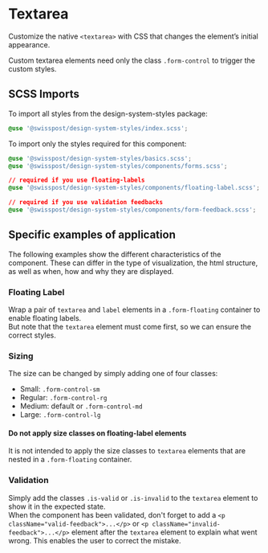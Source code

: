 
<Meta title="Components/Textarea" />

# Textarea

<p className="lead">
  Customize the native <code>&lt;textarea&gt;</code> with CSS that changes the element’s initial
  appearance.
</p>

Custom textarea elements need only the class `.form-control` to trigger the custom styles.

<Canvas>
  <Story id="components-textarea--default" />
</Canvas>
<div className="hide-col-default">
  <ArgsTable story="^" />
</div>

## SCSS Imports

To import all styles from the design-system-styles package:

```css dark
@use '@swisspost/design-system-styles/index.scss';
```

To import only the styles required for this component:

```css dark
@use '@swisspost/design-system-styles/basics.scss';
@use '@swisspost/design-system-styles/components/forms.scss';

// required if you use floating-labels
@use '@swisspost/design-system-styles/components/floating-label.scss';

// required if you use validation feedbacks
@use '@swisspost/design-system-styles/components/form-feedback.scss';
```

## Specific examples of application

The following examples show the different characteristics of the component. These can differ in the type of visualization, the html structure, as well as when, how and why they are displayed.

### Floating Label

Wrap a pair of `textarea` and `label` elements in a `.form-floating` container to enable floating labels.<br/>
But note that the `textarea` element must come first, so we can ensure the correct styles.

<Canvas>
  <Story id="components-textarea--floating-label" />
</Canvas>

### Sizing

The size can be changed by simply adding one of four classes:

- Small: `.form-control-sm`
- Regular: `.form-control-rg`
- Medium: default or `.form-control-md`
- Large: `.form-control-lg`

<div className="alert alert-info">
  <h4 className="alert-heading">Do not apply size classes on floating-label elements</h4>
  <p className="mt-0">
    It is not intended to apply the size classes to <code>textarea</code> elements that are nested
    in a <code>.form-floating</code> container.
  </p>
</div>

<Canvas>
  <Story id="components-textarea--size" />
</Canvas>

### Validation

Simply add the classes `.is-valid` or `.is-invalid` to the `textarea` element to show it in the expected state.<br/>
When the component has been validated, don't forget to add a `<p className="valid-feedback">...</p>` or `<p className="invalid-feedback">...</p>` element after the `textarea` element to explain what went wrong. This enables the user to correct the mistake.

<Canvas>
  <Story id="components-textarea--validation" />
</Canvas>
